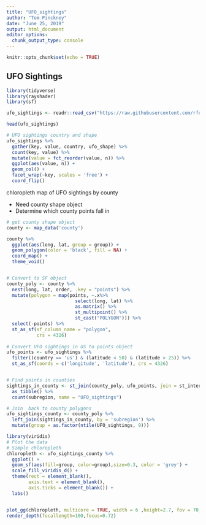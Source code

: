 ```yaml
---
title: "UFO_sightings"
author: "Tom Pinckney"
date: "June 25, 2019"
output: html_document
editor_options: 
  chunk_output_type: console
---
```


```r
knitr::opts_chunk$set(echo = TRUE)
```

## UFO Sightings

```r
library(tidyverse)
library(rayshader)
library(sf)

ufo_sightings <- readr::read_csv("https://raw.githubusercontent.com/rfordatascience/tidytuesday/master/data/2019/2019-06-25/ufo_sightings.csv")

head(ufo_sightings)
```

```r
# UFO sightings country and shape
ufo_sightings %>% 
  gather(key, value, country, ufo_shape) %>% 
  count(key, value) %>% 
  mutate(value = fct_reorder(value, n)) %>% 
  ggplot(aes(value, n)) +
  geom_col() +
  facet_wrap(~key, scales = 'free') +
  coord_flip()
```

chloropleth map of UFO sightings by county

* Need county shape object
* Determine which county points fall in

```r
# get county shape object
county <- map_data('county')

county %>% 
  ggplot(aes(long, lat, group = group)) +
  geom_polygon(color = 'black', fill = NA) +
  coord_map() +
  theme_void()


# Convert to SF object
county_poly <- county %>% 
  nest(long, lat, order, .key = "points") %>% 
  mutate(polygon = map(points, ~.x%>% 
                         select(long, lat) %>% 
                         as.matrix() %>% 
                         st_multipoint() %>% 
                         st_cast("POLYGON"))) %>% 
  select(-points) %>% 
  st_as_sf(sf_column_name = "polygon",
           crs = 4326)
  
# Convert UFO sightings in US to points object
ufo_points <- ufo_sightings %>% 
  filter((country == 'us') & (latitude < 50) & (latitude > 25)) %>%
  st_as_sf(coords = c('longitude', 'latitude'), crs = 4326)


# Find points in counties
sightings_in_county <- st_join(county_poly, ufo_points, join = st_intersects) %>% 
  as_tibble() %>% 
  count(subregion, name = "UFO_sightings")

# Join  back to county polygons
ufo_sightings_county <- county_poly %>% 
  left_join(sightings_in_county, by = 'subregion') %>% 
  mutate(group = as.factor(ntile(UFO_sightings, 9)))
```

```r
library(viridis)
# Plot the data
# Simple chloropleth
chloropleth <- ufo_sightings_county %>% 
  ggplot() +
  geom_sf(aes(fill=group, color=group),size=0.3, color = 'grey') +
  scale_fill_viridis_d() +
  theme(rect = element_blank(),
        axis.text = element_blank(),
        axis.ticks = element_blank()) +
  labs()


plot_gg(chloropleth, multicore = TRUE, width = 6 ,height=2.7, fov = 70, scale = 150)
render_depth(focallength=100,focus=0.72)
```

